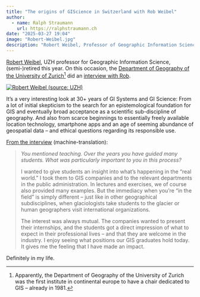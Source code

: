 ```yaml
---
title: "The origins of GIScience in Switzerland with Rob Weibel"
author:
  - name: Ralph Straumann
    url: https://ralphstraumann.ch
date: "2025-03-27 19:04"
image: "Robert-Weibel.jpg"
description: "Robert Weibel, Professor of Geographic Information Science at the University of Zurich, retired at the end of January 2025 after a distinguished career spanning over three decades. In an interview, Rob reflects on the remarkable evolution of Geographic Information Science, from its early days to its current status as a widely accepted scientific sub-discipline of geography."
---
```


[Robert Weibel](https://www.geo.uzh.ch/en/units/gis/staff/robertweibel), UZH professor for Geographic Information Science, (semi-)retired this year. On this occasion, the [Department of Geography of the University of Zurich](https://www.geo.uzh.ch)[^1] did an [interview with Rob](https://www.geo.uzh.ch/de/news/who-s-who/robert-weibel.html). 

[![Robert Weibel (source: UZH)](Robert-Weibel.jpg "Robert Weibel")](https://www.geo.uzh.ch/de/news/who-s-who/robert-weibel.html)

It's a very interesting look at 30+ years of GI Systems and GI Science: From a lot of initial skepticism to the search for an epistemological foundation for GIS and eventually broad acceptance as a scientific sub-discipline of geography. And also from scarce beginnings to essentially freely available location technology, smartphone apps and an age of seeming abundance of geospatial data – and ethical questions regarding its responsible use.

[From the interview](https://www.geo.uzh.ch/de/news/who-s-who/robert-weibel.html) (machine-translation):

> *You mentioned teaching. Over the years you have guided many students. What was particularly important to you in this process?*
> 
> I wanted to give students an insight into what's happening in the "real world." I took them to GIS companies and to the relevant departments in the public administration. In lectures and exercises, we of course also provided many examples. But the immediacy when you're "in the field" is simply different – just like in other geographical subdisciplines, when glaciologists take students to the glacier or human geographers visit international organizations. 
> 
The interest was always mutual. The companies wanted to present their internships, and the students got a direct impression of what to expect in their professional lives – and that they are welcome in the industry. I enjoy seeing what positions our GIS graduates hold today. It gives me the feeling that I have made an impact.

Definitely in my life.

[^1]: Apparently, the Department of Geography of the University of Zurich was the first institute in continental europe to have a chair dedicated to GIS – already in 1981. 
